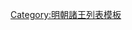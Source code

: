 {{ming|title=明朝衡邵陵國諸王|ed=衡邵陵國|head=[[嘉靖]]十八年（[[1539年]]）封。|
{{ming/title}}
{{ming/list|邵陵王|[[朱厚煃]]|朱祐楎、庶六子|[[1539年]]—[[1590年]]|嘉靖十八年封。[[萬曆]]十八年薨。}}
{{ming/list|邵陵王|[[朱載增 (邵陵王)|朱載增]]|朱厚煃、嫡一子|追封|嘉靖三十八年封[[长子 (封号)|長子]]。萬曆十一年卒。以子[[朱翊錑|翊錑]]錑襲封，追封王。}}
{{ming/list|邵陵王|[[朱翊錑]]|朱載增、嫡一子|[[1606年]]—[[1607年]]前|萬曆九年封[[长孙 (封号)|長孫]]。三十四年襲封，薨。}}
{{ming/list|邵陵王|[[朱常溸]]|朱翊錑、庶一子|[[1607年]]—？年|萬曆三十五年封長子，同年襲封。}}
}}<noinclude>
[[Category:明朝諸王列表模板]]
</noinclude>